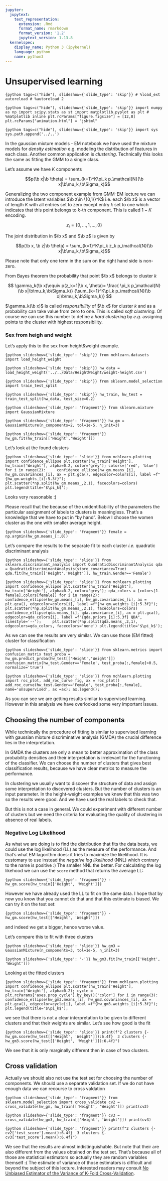 ```yaml
---
jupyter:
  jupytext:
    text_representation:
      extension: .Rmd
      format_name: rmarkdown
      format_version: '1.2'
      jupytext_version: 1.13.8
  kernelspec:
    display_name: Python 3 (ipykernel)
    language: python
    name: python3
---
```


<!-- #region slideshow={"slide_type": "slide"} -->
#  Unsupervised learning
<!-- #endregion -->

```{python tags=c("hide"), slideshow={'slide_type': 'skip'}}
# %load_ext autoreload
# %autoreload 2
```

```{python tags=c("hide"), slideshow={'slide_type': 'skip'}}
import numpy as np
import scipy.stats as st
import matplotlib.pyplot as plt
# %matplotlib inline
plt.rcParams["figure.figsize"] = [12,8]
plt.rcParams["animation.html"] = "jshtml"
```

```{python tags=c("hide"), slideshow={'slide_type': 'skip'}}
import sys
sys.path.append('../..')
```

<!-- #region slideshow={"slide_type": "skip"} -->
In the gaussian mixture models - EM notebook we have used the mixture models for _density estimation_ e.g. modeling the  distribution of features in each class. Another common application is _clustering_. Technically this looks the same as fitting the GMM to a single class. 
<!-- #endregion -->

<!-- #region slideshow={"slide_type": "skip"} -->
Let's assume we have $K$ components
<!-- #endregion -->

<!-- #region slideshow={"slide_type": "fragment"} -->
$\newcommand{\b}[1]{\mathbf{#1}}$
$$p(\b x|\b \theta) = \sum_{k=1}^K\pi_k p_\mathcal{N}(\b x|\b\mu_k,\b\Sigma_k)$$
<!-- #endregion -->

<!-- #region slideshow={"slide_type": "skip"} -->
Generalizing the two component example from GMM-EM lecture we can introduce the latent variables $\b z\in \{0,1\}^K$ i.e. each $\b z$ is a vector of length $K$ with all entries set to zero except entry $k$ set to one which indicates that this point belongs to $k$-th  component. This is called $1-K$ encoding. 
<!-- #endregion -->

<!-- #region slideshow={"slide_type": "fragment"} -->
$$z_i = \{0,\ldots,1,\ldots,0\}$$
<!-- #endregion -->

<!-- #region slideshow={"slide_type": "skip"} -->
The joint distribution in $\b x$ and $\b z$ is given by
<!-- #endregion -->

<!-- #region slideshow={"slide_type": "fragment"} -->
$$p(\b x, \b z|\b \theta) = \sum_{k=1}^K\pi_k z_k p_\mathcal{N}(\b x|\b\mu_k,\b\Sigma_k)$$
<!-- #endregion -->

<!-- #region slideshow={"slide_type": "skip"} -->
Please note that only one term in the sum on the right hand side is non-zero. 
<!-- #endregion -->

<!-- #region slideshow={"slide_type": "skip"} -->
From Bayes theorem the probability that point $\b x$ belongs to cluster $k$
<!-- #endregion -->

<!-- #region slideshow={"slide_type": "fragment"} -->
$$
\gamma_k(\b x)\equiv p(z_k=1|\b x, \theta)=
\frac{ \pi_k p_\mathcal{N}(\b x|\b\mu_k,\b\Sigma_k)}
{\sum_{k=1}^K\pi_k  p_\mathcal{N}(\b x|\b\mu_k,\b\Sigma_k)}
$$
<!-- #endregion -->

<!-- #region slideshow={"slide_type": "skip"} -->
$\gamma_k(\b x)$ is called _responsibility_ of $\b x$ for cluster $k$ and as a probability can take value from zero to one. This is called _soft clustering_. Of course we can use this number to define a _hard clustering_ by _e.g._ assigning points to the cluster with  highest responsibility. 
<!-- #endregion -->

<!-- #region slideshow={"slide_type": "slide"} -->
###  Sex from heigh and weight
<!-- #endregion -->

<!-- #region slideshow={"slide_type": "skip"} -->
Let's apply this to  the sex from height&weight example.
<!-- #endregion -->

```{python slideshow={'slide_type': 'skip'}}
from mchlearn.datasets import load_height_weight
```

```{python slideshow={'slide_type': 'skip'}}
hw_data = load_height_weight('../../Data/HeightWeight/weight-height.csv')
```

```{python slideshow={'slide_type': 'skip'}}
from sklearn.model_selection import train_test_split
```

```{python slideshow={'slide_type': 'skip'}}
hw_train, hw_test = train_test_split(hw_data, test_size=0.2)
```

```{python slideshow={'slide_type': 'fragment'}}
from sklearn.mixture import GaussianMixture
```

```{python slideshow={'slide_type': 'fragment'}}
hw_gm = GaussianMixture(n_components=2, tol=1e-5, n_init=3)
```

```{python slideshow={'slide_type': 'fragment'}}
hw_gm.fit(hw_train[['Height','Weight']])
```

<!-- #region slideshow={"slide_type": "skip"} -->
Let's look at the found clusters 
<!-- #endregion -->

```{python slideshow={'slide_type': 'slide'}}
from mchlearn.plotting import confidence_ellipse
plt.scatter(hw_train['Height'], hw_train['Weight'], alpha=0.2, color='grey');
colors=['red', 'blue']
for i in range(2):
    confidence_ellipse(hw_gm.means_[i], hw_gm.covariances_[i], ax = plt.gca(), edgecolor=colors[i], label =f"{hw_gm.weights_[i]:5.3f}");
    plt.scatter(*np.split(hw_gm.means_,2,1), facecolors=colors)
plt.legend(title='$\pi_k$');    
```

<!-- #region slideshow={"slide_type": "skip"} -->
Looks very reasonable :) 
<!-- #endregion -->

<!-- #region slideshow={"slide_type": "skip"} -->
Please recall that the because of the unidentifiability  of the parameters the particular assignment of labels to clusters is meaningless. That's a knowledge that we have to put in "by hand". Below I choose the women cluster as the one with smaller average height. 
<!-- #endregion -->

```{python slideshow={'slide_type': 'fragment'}}
female = np.argmin(hw_gm.means_[:,0])
```

<!-- #region slideshow={"slide_type": "skip"} -->
Let's compare the results to the separate fit to each cluster _i.e._ quadratic discriminant analysis
<!-- #endregion -->

```{python slideshow={'slide_type': 'slide'}}
from sklearn.discriminant_analysis import QuadraticDiscriminantAnalysis
qda = QuadraticDiscriminantAnalysis(store_covariance=True)
qda.fit(hw_train[['Height','Weight']], hw_train.Gender=='Female')
```

```{python slideshow={'slide_type': 'slide'}}
from mchlearn.plotting import confidence_ellipse
plt.scatter(hw_train['Height'], hw_train['Weight'], alpha=0.2, color='grey');
qda_colors = [colors[1-female],colors[female]]
for i in range(2):
    confidence_ellipse(hw_gm.means_[i], hw_gm.covariances_[i], ax = plt.gca(), edgecolor=colors[i], label =f"{hw_gm.weights_[i]:5.3f}");
    plt.scatter(*np.split(hw_gm.means_,2,1), facecolors=colors)
    confidence_ellipse(qda.means_[i], qda.covariance_[i], ax = plt.gca(), edgecolor=qda_colors[i], label =f"{qda.priors_[i]:5.3f} QDA", linestyle='--');
    plt.scatter(*np.split(qda.means_,2,1), edgecolors=qda_colors, facecolors='none')
plt.legend(title='$\pi_k$');    
```

<!-- #region slideshow={"slide_type": "skip"} -->
As we can see the results are very similar. We can use those (EM fitted) cluster for classification
<!-- #endregion -->

```{python slideshow={'slide_type': 'slide'}}
from sklearn.metrics import confusion_matrix
test_proba = hw_gm.predict_proba(hw_test[['Height','Weight']])
confusion_matrix(hw_test.Gender=='Female', test_proba[:,female]>0.5, normalize='true')
```

```{python slideshow={'slide_type': 'slide'}}
from mchlearn.plotting import roc_plot, add_roc_curve
fig, ax = roc_plot()
add_roc_curve(hw_test.Gender=='Female', test_proba[:,female], name='unsupervised', ax =ax);
ax.legend();
```

<!-- #region slideshow={"slide_type": "skip"} -->
As you can see we are getting results similar to supervised learning. However in this analysis we have overlooked some very important issues.
<!-- #endregion -->

<!-- #region slideshow={"slide_type": "slide"} -->
## Choosing  the number of components
<!-- #endregion -->

<!-- #region slideshow={"slide_type": "skip"} -->
While technically the procedure of fitting is similar to supervised learning with gaussian mixture discriminative analysis (GMDA) the crucial difference lies in the interpretation. 
<!-- #endregion -->

<!-- #region slideshow={"slide_type": "skip"} -->
In GMDA the clusters are only a mean to better approximation of the class probability densities and their interpretation is irrelevant for the functioning of the classifier. We can choose the number of clusters that gives best classification results, because we have clear metrics to measure the performance.
<!-- #endregion -->

<!-- #region slideshow={"slide_type": "skip"} -->
In clustering we usually want to discover the structure of data and assign some interpretation to discovered clusters. But the  number of clusters is an input parameter. In the height-weight examples we knew that  this was two so the results were good. And we have used the real labels to check that. 
<!-- #endregion -->

<!-- #region slideshow={"slide_type": "skip"} -->
But this is not a case in general. We could experiment with different number of clusters but we need the criteria for evaluating the quality of clustering in absence of real labels.
<!-- #endregion -->

<!-- #region slideshow={"slide_type": "fragment"} -->
### Negative Log Likelihood
<!-- #endregion -->

<!-- #region slideshow={"slide_type": "skip"} -->
As what we are doing is to find the distribution that  fits the data bests, we could use the log likelihood (LL) as the measure of the performance. And that's what EM lagorithm does: it tries to maximize the likelihood. It is customary to use instead the _negative log likelihood_  (NNL) which contrary to the name is positive :) The smaller NNL the better. For calculating the log likehood we can use the `score` method that returns the average LL:
<!-- #endregion -->

```{python slideshow={'slide_type': 'fragment'}}
-hw_gm.score(hw_train[['Height', 'Weight']])
```

<!-- #region slideshow={"slide_type": "skip"} -->
However we have already used the LL to fit on the same data. I hope that by now you know that you cannot do that and that this estimate is biased. We can try it on the test set:
<!-- #endregion -->

```{python slideshow={'slide_type': 'fragment'}}
-hw_gm.score(hw_test[['Height', 'Weight']])
```

<!-- #region slideshow={"slide_type": "skip"} -->
and indeed we get a bigger, hence worse value. 
<!-- #endregion -->

<!-- #region slideshow={"slide_type": "skip"} -->
Let's compare this to fit with three clusters
<!-- #endregion -->

```{python slideshow={'slide_type': 'slide'}}
hw_gm3 = GaussianMixture(n_components=3, tol=1e-5, n_init=3)
```

```{python slideshow={'slide_type': '-'}}
hw_gm3.fit(hw_train[['Height', 'Weight']])
```

<!-- #region slideshow={"slide_type": "skip"} -->
Looking at the fitted clusters
<!-- #endregion -->

```{python slideshow={'slide_type': 'fragment'}}
from mchlearn.plotting import confidence_ellipse
plt.scatter(hw_train['Height'], hw_train['Weight'], alpha=0.2);
cycle = plt.rcParams['axes.prop_cycle'].by_key()['color']
for i in range(3):
    confidence_ellipse(hw_gm3.means_[i], hw_gm3.covariances_[i], ax = plt.gca(), edgecolor=cycle[i], label =f"{hw_gm3.weights_[i]:5.3f}");
plt.legend(title='$\pi_k$');    
```

<!-- #region slideshow={"slide_type": "skip"} -->
we see that there is not a clear interpretation to be given to different clusters and that their weights are similar. Let's see how good is the fit
<!-- #endregion -->

```{python slideshow={'slide_type': 'slide'}}
print(f"2 clusters {-hw_gm.score(hw_test[['Height', 'Weight']]):6.4f}  3 clusters {-hw_gm3.score(hw_test[['Height', 'Weight']]):6.4f}")
```

<!-- #region slideshow={"slide_type": "skip"} -->
We see that it is only marginally different then in case of two clusters. 
<!-- #endregion -->

## Cross validation

<!-- #region slideshow={"slide_type": "skip"} -->
Actually we  should also not use the test set for choosing the number of components.  We should use a separate validation set. If we  do not have enough data we can recourse to cross valdation
<!-- #endregion -->

```{python slideshow={'slide_type': 'fragment'}}
from sklearn.model_selection import cross_validate
cv2 = cross_validate(hw_gm, hw_train[['Height', 'Weight']])
print(cv2)
```

```{python slideshow={'slide_type': 'fragment'}}
cv3 = cross_validate(hw_gm3, hw_train[['Height', 'Weight']])
print(cv3)
```

```{python slideshow={'slide_type': 'fragment'}}
print(f"2 clusters {-cv2['test_score'].mean():6.4f}  3 clusters {-cv3['test_score'].mean():6.4f}")
```

<!-- #region slideshow={"slide_type": "skip"} -->
We see that the results are almost indistinguishable. But note that their are also different from the values obtained on the test set. That's because all of those are  statistical estimators so actually they are random variables themself :( The  estimate of variance of those estimators  is  difficult  and beyond the subject of this lecture. Interested readers may consult [No Unbiased Estimator of the Variance of K-Fold Cross-Validation](http://www.jmlr.org/papers/volume5/grandvalet04a/grandvalet04a.pdf).
<!-- #endregion -->
